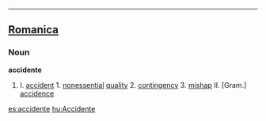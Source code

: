----

==[[Romanica]]==
===Noun===
<b>accidente</b>
#I. [[accident]] 1. [[nonessential]] [[quality]] 2. [[contingency]] 3. [[mishap]] II. [Gram.] [[accidence]]

[[es:accidente]]
[[hu:Accidente]]